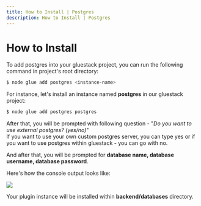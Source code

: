 ```yaml
---
title: How to Install | Postgres
description: How to Install | Postgres
---
```



<Meta title="Postgres Plugin/How to Install" />

# How to Install

To add postgres into your gluestack project, you can run the following command in project's root directory:
```sh
$ node glue add postgres <instance-name>
```

For instance, let's install an instance named **postgres** in our gluestack project:
```sh
$ node glue add postgres postgres
```

After that, you will be prompted with following question - "_Do you want to use external postgres? (yes/no)_"<br/>
If you want to use your own custom postgres server, you can type yes or if you want to use postgres within gluestack - you can go with no.<br/>

And after that, you will be prompted for **database name, database username, database password**.

Here's how the console output looks like:

<img src='/assets/postgres-screenshot.png' />

Your plugin instance will be installed within **backend/databases** directory.
